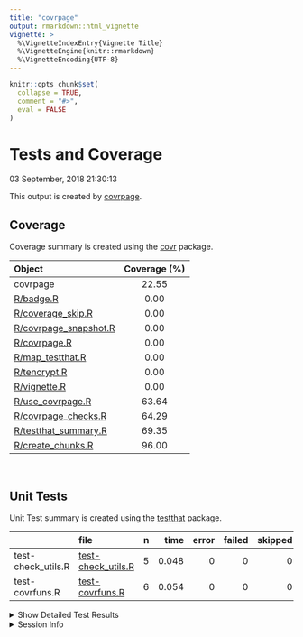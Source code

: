 ```yaml
---
title: "covrpage"
output: rmarkdown::html_vignette
vignette: >
  %\VignetteIndexEntry{Vignette Title}
  %\VignetteEngine{knitr::rmarkdown}
  %\VignetteEncoding{UTF-8}
---
```

  
```r
knitr::opts_chunk$set(
  collapse = TRUE,
  comment = "#>",
  eval = FALSE
)
```

<!--- Placeholder for tests/README.md Do Not Edit--->
Tests and Coverage
================
03 September, 2018 21:30:13

This output is created by
[covrpage](https://github.com/yonicd/covrpage).

## Coverage

Coverage summary is created using the
[covr](https://github.com/r-lib/covr) package.

| Object                                             | Coverage (%) |
| :------------------------------------------------- | :----------: |
| covrpage                                           |    22.55     |
| [R/badge.R](../R/badge.R)                          |     0.00     |
| [R/coverage\_skip.R](../R/coverage_skip.R)         |     0.00     |
| [R/covrpage\_snapshot.R](../R/covrpage_snapshot.R) |     0.00     |
| [R/covrpage.R](../R/covrpage.R)                    |     0.00     |
| [R/map\_testthat.R](../R/map_testthat.R)           |     0.00     |
| [R/tencrypt.R](../R/tencrypt.R)                    |     0.00     |
| [R/vignette.R](../R/vignette.R)                    |     0.00     |
| [R/use\_covrpage.R](../R/use_covrpage.R)           |    63.64     |
| [R/covrpage\_checks.R](../R/covrpage_checks.R)     |    64.29     |
| [R/testthat\_summary.R](../R/testthat_summary.R)   |    69.35     |
| [R/create\_chunks.R](../R/create_chunks.R)         |    96.00     |

<br>

## Unit Tests

Unit Test summary is created using the
[testthat](https://github.com/r-lib/testthat)
package.

|                     | file                                               | n |  time | error | failed | skipped | warning |
| ------------------- | :------------------------------------------------- | -: | ----: | ----: | -----: | ------: | ------: |
| test-check\_utils.R | [test-check\_utils.R](testthat/test-check_utils.R) | 5 | 0.048 |     0 |      0 |       0 |       0 |
| test-covrfuns.R     | [test-covrfuns.R](testthat/test-covrfuns.R)        | 6 | 0.054 |     0 |      0 |       0 |       0 |

<details closed>

<summary> Show Detailed Test Results
</summary>

| file                                                   | context                    | test                           | status | n |  time |
| :----------------------------------------------------- | :------------------------- | :----------------------------- | :----- | -: | ----: |
| [test-check\_utils.R](testthat/test-check_utils.R#L4)  | check for tests            | tests are detected             | PASS   | 1 | 0.001 |
| [test-check\_utils.R](testthat/test-check_utils.R#L12) | check for packages         | packages are detected          | PASS   | 3 | 0.016 |
| [test-check\_utils.R](testthat/test-check_utils.R#L22) | use covrpage               | test use\_covrpage             | PASS   | 1 | 0.031 |
| [test-covrfuns.R](testthat/test-covrfuns.R#L5)         | check summary covr         | covr\_summary: standard input  | PASS   | 1 | 0.021 |
| [test-covrfuns.R](testthat/test-covrfuns.R#L9_L11)     | check summary covr         | covr\_summary: empty input     | PASS   | 1 | 0.001 |
| [test-covrfuns.R](testthat/test-covrfuns.R#L19)        | check summary output types | with data: short               | PASS   | 1 | 0.020 |
| [test-covrfuns.R](testthat/test-covrfuns.R#L23)        | check summary output types | with data: long                | PASS   | 1 | 0.010 |
| [test-covrfuns.R](testthat/test-covrfuns.R#L27)        | check summary output types | with data: no data             | PASS   | 1 | 0.001 |
| [test-covrfuns.R](testthat/test-covrfuns.R#L35)        | check covr to df           | covr object to df: empty input | PASS   | 1 | 0.001 |

</details>

<details>

<summary> Session Info </summary>

| Field    | Value                               |
| :------- | :---------------------------------- |
| Version  | R version 3.5.1 (2018-07-02)        |
| Platform | x86\_64-apple-darwin15.6.0 (64-bit) |
| Running  | macOS High Sierra 10.13.5           |
| Language | en\_US                              |
| Timezone | America/New\_York                   |

| Package  | Version |
| :------- | :------ |
| testthat | 2.0.0   |
| covr     | 3.1.0   |
| covrpage | 0.0.53  |

</details>

<!--- Final Status : pass --->
